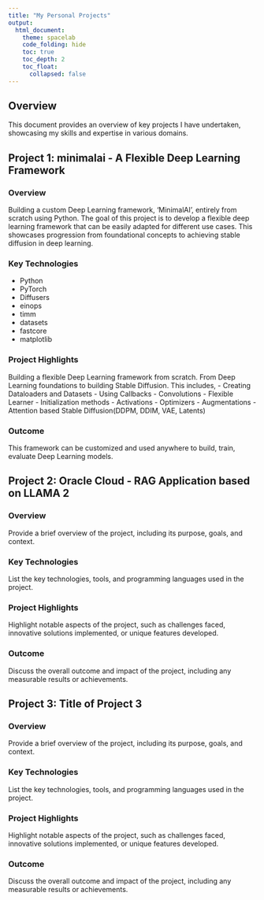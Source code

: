 ```yaml
---
title: "My Personal Projects"
output:
  html_document:
    theme: spacelab
    code_folding: hide
    toc: true
    toc_depth: 2
    toc_float:
      collapsed: false
---
```


## Overview

This document provides an overview of key projects I have undertaken, showcasing my skills and expertise in various domains.

## Project 1: minimalai - A Flexible Deep Learning Framework

### Overview

Building a custom Deep Learning framework, 'MinimalAI', entirely from scratch using Python. The goal of this project is to develop a flexible deep learning framework that can be easily adapted for different use cases. This showcases progression from foundational concepts to achieving stable diffusion in deep learning.

### Key Technologies

- Python
- PyTorch
- Diffusers 
- einops 
- timm 
- datasets 
- fastcore
- matplotlib

### Project Highlights

Building a flexible Deep Learning framework from scratch. From Deep Learning foundations to building Stable Diffusion. This includes,
- Creating Dataloaders and Datasets
- Using Callbacks
- Convolutions
- Flexible Learner
- Initialization methods
- Activations
- Optimizers
- Augmentations
- Attention based Stable Diffusion(DDPM, DDIM, VAE, Latents)


### Outcome

This framework can be customized and used anywhere to build, train, evaluate Deep Learning models. 



## Project 2: Oracle Cloud - RAG Application based on LLAMA 2

### Overview

Provide a brief overview of the project, including its purpose, goals, and context.

### Key Technologies

List the key technologies, tools, and programming languages used in the project.

### Project Highlights

Highlight notable aspects of the project, such as challenges faced, innovative solutions implemented, or unique features developed.

### Outcome

Discuss the overall outcome and impact of the project, including any measurable results or achievements.



## Project 3: Title of Project 3

### Overview

Provide a brief overview of the project, including its purpose, goals, and context.

### Key Technologies

List the key technologies, tools, and programming languages used in the project.

### Project Highlights

Highlight notable aspects of the project, such as challenges faced, innovative solutions implemented, or unique features developed.

### Outcome

Discuss the overall outcome and impact of the project, including any measurable results or achievements.
